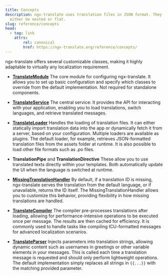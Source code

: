 ```yaml
---
title: Concepts
description: ngx-translate uses translation files in JSON format. They can
  either be nested or flat.
slug: reference/concepts
head:
  - tag: link
    attrs:
        rel: canonical
        href: https://ngx-translate.org/reference/concepts/
---
```


ngx-translate offers several customizable classes, making it highly adaptable
to virtually any localization requirement.

* [**TranslateModule**](/reference/configuration/)
  The core module for configuring ngx-translate. It allows you to set up basic
  configuration and specify which classes to override from the default
  implementation. Not required for standalone components.

* [**TranslateService**](/reference/translate-service-api/)
  The central service: It provides the API for interacting with your
  application, enabling you to load translations, switch languages, and
  retrieve translated messages.

* [**TranslateLoader**](/reference/translate-loader-api/)
  Handles the loading of translation files. It can either statically import translation data into the app
  or dynamically fetch it from a server, based on your configuration. Multiple loaders are available as plugins.
  The default loader, for example, retrieves JSON-formatted translation files from the assets folder at runtime.
  It is also possible to load other file formats such as .po files.

* **TranslationPipe** and **TranslationDirective**
  These allow you to use translated texts directly within your templates. Both automatically
  update the UI when the language is switched at runtime.

* [**MissingTranslationHandler**](/reference/missing-translation-handler-api/)
  By default, if a translation ID is missing, ngx-translate serves the translation from the default language,
  or if unavailable, returns the ID itself. The MissingTranslationHandler allows you to customize this behavior,
  providing flexibility in how missing translations are handled.

* [**TranslateCompiler**](/reference/translate-compiler-api/)
  The compiler pre-processes translations after loading, allowing for
  performance-intensive operations to be executed once per message. The results
  are then cached for efficiency. It is commonly used to handle tasks like
  compiling ICU-formatted messages for advanced localization scenarios.

* [**TranslateParser**](/reference/translate-parser-api/)
  Injects parameters into translation strings, allowing dynamic content such as
  usernames in greetings or other variable elements in your messages. This is
  called each time a translation message is requested and should only perform
  lightweight operations. The default implementation simply replaces all
  strings in `{{...}}` with the matching provided parameter.

